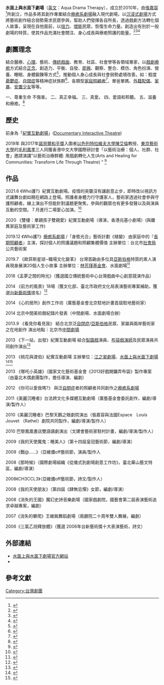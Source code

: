 {{Multiple issues|
{{Refimprove|time=2021-01-17T05:30:06+00:00}}
{{Advert|time=2021-01-17T06:02:23+00:00}}
}}
{{infobox Organization
|name             = 水面上與水面下劇場<br>Aqua Drama Therapy
|original_name    = 
|image            = 
|image_border     = 
|size             = 
|border           = 
|caption          = 
|map              = 
|msize            = 
|mcaption         = 
|abbreviation     = 
|motto            = 
|formation        = 2010年
|founder          = [[張嘉容|張嘉容]]
|extinction       = 
|type             = 
|status           = 
|purpose          = 
|location         = {{TWN}}231 [[台北市|台北市]][[新店區|新店區]]自立街35號
|region_served    = 
|membership       = 
|language         = 
|leader_title     = 
|leader_name      = 
|main_organ       = 
|parent_organization = 
|affiliations     = 
|num_staff        = 
|num_volunteers   = 
|budget           = 
|website          = 水面上與水面下劇場[http://aquadramatherapy.com/]
|remarks          = 
}}
     
'''水面上與水面下劇場'''（[[英文|英文]]：Aqua Drama Therapy），成立於2010年，由[[張嘉容|張嘉容]]<ref>{{Cite web|url=https://www.thenewslens.com/article/121556|title=「戲劇療癒師」張嘉容：「心靈英雄」的追索和實踐|access-date=2021-01-28|archive-date=2021-02-03|archive-url=https://web.archive.org/web/20210203010209/https://www.thenewslens.com/article/121556|dead-url=no}}</ref>所創立，作品多將其創作專業結合[[療癒系劇場|療癒系劇場]]融入現代劇場，以[[沉浸式劇場|沉浸式劇場]]方式將藝術創作結合弱勢需求民眾參與，幫助人們發揮各自所長，透過戲劇方法轉化個人故事，呈現在自他面前，以[[培力|培力]]、[[增能|增能]]民眾，恢復生命力量。創造出有別於一般劇場的特質，使其作品充滿社會關注、身心成長與療癒照護的能量。<ref>{{Cite web |url=http://lppc.com.tw/ch60/CH2/2818/MD/MD1248729.html |title=水面上與水面下：用戲劇轉化人生 - 張老師文化 |access-date=2021-01-17 |archive-date=2021-01-22 |archive-url=https://web.archive.org/web/20210122211837/http://lppc.com.tw/ch60/CH2/2818/MD/MD1248729.html |dead-url=no }}</ref><ref>{{Cite web |url=https://udn.com/news/story/7270/5154535.html |title=甩開2020的焦慮不安！ LINE TV療癒系劇作溫暖迎接2021 |access-date=2021-01-24 |archive-date=2021-01-31 |archive-url=https://web.archive.org/web/20210131124226/https://udn.com/news/story/7270/5154535.html |dead-url=no }}</ref><ref>{{Cite web|url=https://news.cts.com.tw/cts/general/201205/201205121001135.html|title=只是不善表達! [幽谷中的太陽]關心亞斯伯格病童|access-date=2021-01-28|archive-date=2021-02-01|archive-url=https://web.archive.org/web/20210201174730/https://news.cts.com.tw/cts/general/201205/201205121001135.html|dead-url=no}}</ref>

==劇團理念==
結合醫療、[[心理|心理]]、藝術、[[傳統戲曲|傳統戲曲]]、教育、社區、社會學等各領域專家，以[[戲劇療癒|戲劇療癒]]方式結合[[正念|正念]]、創造力、平衡、自發、[[即興|即興]]、觀察、整合、模仿、角色扮演、營養、睡眠、身體鍛鍊等方式<ref>{{Cite web |url=https://www.thenewslens.com/article/1185645.html |title=用戲劇轉化人生：水面劇戲劇療癒技術三階段 }}{{Dead link}}</ref>，推動個人身心成長與社會弱勢處境改善。如：輕度[[憂鬱症|憂鬱症]]、[[自閉症|自閉症]]等精神症狀族群<ref>{{Cite web |url=https://tw.news.yahoo.com/%E8%93%AE%E5%BF%83%E5%BA%B7%E5%BE%A9%E4%B9%8B%E5%AE%B6%E7%A4%BE%E5%8D%80%E5%B1%95%E6%BC%94%E8%81%AF%E8%AA%BC-080718695.html.html |title=蓮心康復之家社區展演聯誼}}</ref>、各類型[[家庭照顧者|家庭照顧者]]<ref>{{Cite web |url=https://www.storm.mg/article/2301620?page=1.html |title=張嘉容觀點：爸爸那條解不開的領帶，療癒系劇場裡的長照與平衡}}</ref>、單爸單媽、[[外籍配偶|外籍配偶]]、[[家暴|家暴]]、[[安置少女|安置少女]]等等。

一、尊重生命 不傷害。
二、真正幸福。
三、真愛。
四、愛語和聆聽。
五、滋養和療癒。<ref>{{Cite web |url=https://www.youtube.com/watch?v=whhosfjxbNA&t=6s&ab_channel=%E4%B9%9D%E5%85%AB%E6%96%B0%E8%81%9E%E5%8F%B0|title=【鄧惠文時間】張嘉容導演談《水面上與水面下：用戲劇轉化人生》}}</ref>

==歷史==
前身為「[[紀實互動劇場|紀實互動劇場]]」([[Documentary_Interactive_Theatre|Documentary Interactive Theatre]])

2019年 與2017年[[諾貝爾|諾貝爾]][[和平獎|和平獎]]入圍者[[以色列|以色列]][[特拉維夫大學|特拉維夫大學]][[陳艾倫|陳艾倫]]教授、[[東京藝術大學|東京藝術大學]]的[[毛利嘉孝|毛利嘉孝]]三人同獲香港中文大學國際研討會「以藝術治療：個人、社群、社會」邀請演講"以藝術治療群體: 用戲劇轉化人生(Arts and Healing for Communities: Transform Life Through Theatre) " <ref>{{cite news|title=「以藝術治療：個人、社群、社會」|url=http://ccs.crs.cuhk.edu.hk/main/events-page/forum-on-community-arts-2019-%E7%A4%BE%E7%BE%A4%E8%97%9D%E8%A1%93%E8%AB%96%E5%A3%872019/|accessdate=2021-01-28|archive-date=2021-02-02|archive-url=https://web.archive.org/web/20210202100528/http://ccs.crs.cuhk.edu.hk/main/events-page/forum-on-community-arts-2019-%E7%A4%BE%E7%BE%A4%E8%97%9D%E8%A1%93%E8%AB%96%E5%A3%872019/|dead-url=no}}</ref>

==作品==
2021.6 《Who護?》紀實互動劇場。疫情的突襲沒有讓創意止步，即時改以視訊方式讓舞台劇如期在網路上登場。照護者身體力行守護家人，藝術家透過社會參與守護照顧者。線上演出不但能針對議題更聚焦，參與的觀眾也有更多發聲以及與演員互動的空間。７月進行二場愛心加演。<ref>{{cite news|title=分享生命故事 療癒劇場線上互動演出|url=https://news.cts.com.tw/cts/arts/202107/202107012047989.html|accessdate=2021-07-03|archive-date=2021-11-02|archive-url=https://web.archive.org/web/20211102091620/https://news.cts.com.tw/cts/arts/202107/202107012047989.html|dead-url=no}}</ref>

2020 《雙棲：單親孩子雙親愛》紀實互動劇場（導演，香港兆基小劇場）(與離異家庭及藝術家工作)	

2019.12  《Who護?》[[療癒系劇場|療癒系劇場]] /「身態光合」藝術計劃《植變》 由家庭中的『[[長期照顧者|長期照顧者]]』主演，探討個人的照護議題和照顧集體價值   主辦單位：台北市[[社會局|社會局]]公共藝術案

2019.7   《歐菲斯星球─職場文化變革》​ 台灣首齣由多位具[[亞斯伯格|亞斯伯格]]特質的素人演員現身展演20個人生小故事    主辦單位：[[林芳瑾基金會|林芳瑾基金會]]、水面劇場<ref>{{cite news|title=透過劇場溫柔地轉化職場文化|url=https://www.storm.mg/article/1478211?page=1|accessdate=2021-01-28|archive-date=2021-02-07|archive-url=https://web.archive.org/web/20210207150414/https://www.storm.mg/article/1478211?page=1|dead-url=no}}</ref>

2018《孟夢之間的時光》（獲選國立傳統藝術中心台灣戲曲中心創意競演作品）

2014 《前方的風景》18場（獲文化部、臺北市政府文化局表演藝術專案補助，獲選[[台新藝術獎|台新藝術獎]]提名）<ref>{{cite news|title=台新藝術獎提名名單|url=https://talks.taishinart.org.tw/juries/chj/7b2c53414e095c467b2c56db5b6363d0540d540d55ae|accessdate=2021-01-28|archive-date=2021-01-18|archive-url=https://web.archive.org/web/20210118192800/https://talks.taishinart.org.tw/juries/chj/7b2c53414e095c467b2c56db5b6363d0540d540d55ae|dead-url=no}}</ref>		

2014 《心的居所》創作工作坊（廣藝基金會北京駐地計畫首屆駐地藝術家）

2014 北京中間美術館紀錄片發表（中間劇場、水面劇場合辦）

2013.9 《看見你看見我》​ 結合北京泛[[自閉症|自閉症]]/[[亞斯伯格|亞斯伯格]]民眾、家屬與兩岸藝術家之在地創作   演出地點｜北京市[[中間劇場|中間劇場]]

2013  《下一站，出發》紀實互動劇場  結合[[梨園戲|梨園戲]]演員、[[布袋戲|布袋戲]][[演師|演師]]及民眾演員共同創作演出<ref>{{cite news|title=重組生命的拼圖《下一站，出發》|url=https://pareviews.ncafroc.org.tw/?p=7949|accessdate=2021-01-28|archive-date=2021-02-01|archive-url=https://web.archive.org/web/20210201231247/https://pareviews.ncafroc.org.tw/?p=7949|dead-url=no}}</ref>

2013 《桃花與渡伯》紀實互動劇場    主辦單位：[[江之翠劇場|江之翠劇場]]、[[水面上與水面下劇場|水面上與水面下劇場]]<ref>{{cite news|title=台新藝術奬提名|url=https://talks.taishinart.org.tw/juries/chj/TaoHuaYuDuBo}}</ref><ref>{{cite news|title=當南管開始搖櫓擺渡《桃花與渡伯》|url=https://pareviews.ncafroc.org.tw/?p=5230|accessdate=2021-01-28|archive-date=2021-02-02|archive-url=https://web.archive.org/web/20210202173839/https://pareviews.ncafroc.org.tw/?p=5230|dead-url=no}}</ref>

2013 《哪吒小英雄》（國家文化藝術基金會《2013好戲開鑼弄布袋》製作專案（由臺北木偶劇團製作，擔任導演、編劇）

2012 《你可以愛我嗎?》 與泛[[自閉症|自閉症]]者的照顧者共同創作之[[療癒系劇場|療癒系劇場]]

2011《美麗沉睡者》台法跨文化多媒體互動劇場（廣藝基金會委託創作，編劇/導演/製作人）

2010《美麗沉睡者》巴黎天鵝之眼劇院演出（張嘉容與法國Espace　Louis Jouvet （Rathel）劇院共同製作，編劇/導演/製作人）
		
2010 巴黎鳳凰書店雙語讀劇演出（文建會藝術家駐村計畫，編劇/導演/製作人）
	
2009《我的天使魔鬼：睡美人》（第十四屆皇冠藝術節，編劇/導演）

2009《戰@......》（亞維儂off藝術節，演員/製作人	

2008《那時候》（國際劇場組織《從儀式到劇場創意工作坊》，臺北華山藝文特區，編劇/導演）	
	
2008《CH3CCL3》（亞維儂off藝術節，詩文/製作人）	

2008《我的天使朋友》（第四屆《肆無忌憚》女節，編劇/導演）	

2008《消失的王國》魔幻史詩音樂劇場（國家戲劇院，國藝會第二屆表演藝術追求卓越專案，編劇）
		
2007《消失的攀爬》王維銘舞蹈劇場（兩廳院二十周年雙人舞展，編劇）
		
2006《三氯乙烷釋放體》（獲選 2006年台新藝術獎十大表演藝術，詩文）

==外部連結==
*[http://aquadramatherapy.com/  水面上與水面下劇場官方網站] {{Wayback|url=http://aquadramatherapy.com/ |date=20210130073317 }} 
*{{facebook|LEDDTheatre/|水面上與水面下劇場}}

[[Category:台灣劇團|Category:台灣劇團]]


==參考文獻==
